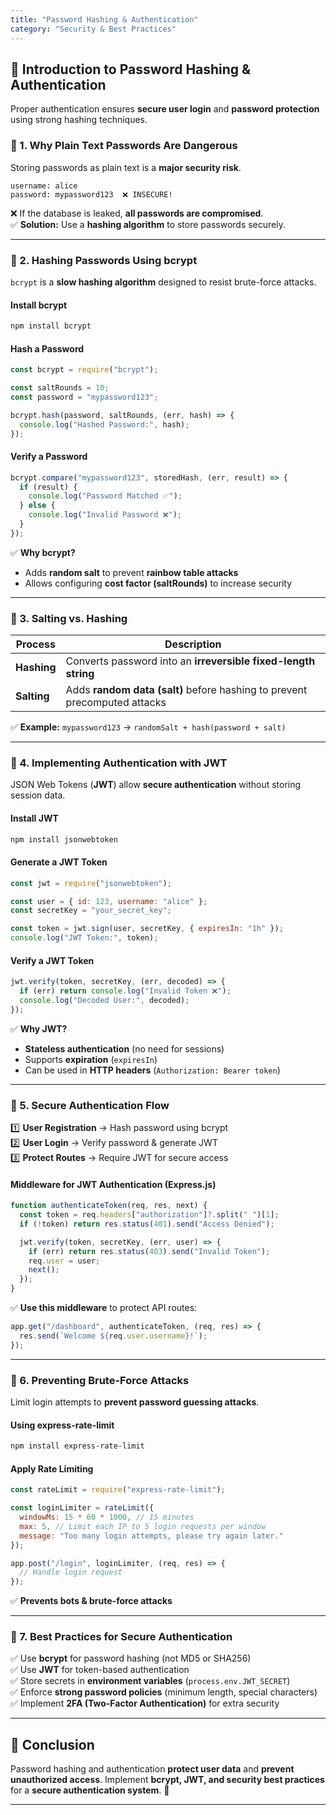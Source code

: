 ```yaml
---
title: "Password Hashing & Authentication"
category: "Security & Best Practices"
---
```


## 📌 Introduction to Password Hashing & Authentication

Proper authentication ensures **secure user login** and **password protection** using strong hashing techniques.

### 🔹 1. Why Plain Text Passwords Are Dangerous

Storing passwords as plain text is a **major security risk**.

```plaintext
username: alice
password: mypassword123  ❌ INSECURE!
```

❌ If the database is leaked, **all passwords are compromised**.  
✅ **Solution:** Use a **hashing algorithm** to store passwords securely.

---

### 🔹 2. Hashing Passwords Using bcrypt

`bcrypt` is a **slow hashing algorithm** designed to resist brute-force attacks.

#### **Install bcrypt**
```bash
npm install bcrypt
```

#### **Hash a Password**
```javascript
const bcrypt = require("bcrypt");

const saltRounds = 10;
const password = "mypassword123";

bcrypt.hash(password, saltRounds, (err, hash) => {
  console.log("Hashed Password:", hash);
});
```

#### **Verify a Password**
```javascript
bcrypt.compare("mypassword123", storedHash, (err, result) => {
  if (result) {
    console.log("Password Matched ✅");
  } else {
    console.log("Invalid Password ❌");
  }
});
```

✅ **Why bcrypt?**  
- Adds **random salt** to prevent **rainbow table attacks**  
- Allows configuring **cost factor (saltRounds)** to increase security  

---

### 🔹 3. Salting vs. Hashing

| Process | Description |
|---------|------------|
| **Hashing** | Converts password into an **irreversible fixed-length string** |
| **Salting** | Adds **random data (salt)** before hashing to prevent precomputed attacks |

✅ **Example:** `mypassword123` → `randomSalt + hash(password + salt)`  

---

### 🔹 4. Implementing Authentication with JWT

JSON Web Tokens (**JWT**) allow **secure authentication** without storing session data.

#### **Install JWT**
```bash
npm install jsonwebtoken
```

#### **Generate a JWT Token**
```javascript
const jwt = require("jsonwebtoken");

const user = { id: 123, username: "alice" };
const secretKey = "your_secret_key";

const token = jwt.sign(user, secretKey, { expiresIn: "1h" });
console.log("JWT Token:", token);
```

#### **Verify a JWT Token**
```javascript
jwt.verify(token, secretKey, (err, decoded) => {
  if (err) return console.log("Invalid Token ❌");
  console.log("Decoded User:", decoded);
});
```

✅ **Why JWT?**  
- **Stateless authentication** (no need for sessions)  
- Supports **expiration** (`expiresIn`)  
- Can be used in **HTTP headers** (`Authorization: Bearer token`)  

---

### 🔹 5. Secure Authentication Flow

1️⃣ **User Registration** → Hash password using bcrypt  
2️⃣ **User Login** → Verify password & generate JWT  
3️⃣ **Protect Routes** → Require JWT for secure access  

#### **Middleware for JWT Authentication (Express.js)**

```javascript
function authenticateToken(req, res, next) {
  const token = req.headers["authorization"]?.split(" ")[1];
  if (!token) return res.status(401).send("Access Denied");

  jwt.verify(token, secretKey, (err, user) => {
    if (err) return res.status(403).send("Invalid Token");
    req.user = user;
    next();
  });
}
```

✅ **Use this middleware** to protect API routes:

```javascript
app.get("/dashboard", authenticateToken, (req, res) => {
  res.send(`Welcome ${req.user.username}!`);
});
```

---

### 🔹 6. Preventing Brute-Force Attacks

Limit login attempts to **prevent password guessing attacks**.

#### **Using express-rate-limit**
```bash
npm install express-rate-limit
```

#### **Apply Rate Limiting**
```javascript
const rateLimit = require("express-rate-limit");

const loginLimiter = rateLimit({
  windowMs: 15 * 60 * 1000, // 15 minutes
  max: 5, // Limit each IP to 5 login requests per window
  message: "Too many login attempts, please try again later."
});

app.post("/login", loginLimiter, (req, res) => {
  // Handle login request
});
```

✅ **Prevents bots & brute-force attacks**  

---

### 🔹 7. Best Practices for Secure Authentication

✅ Use **bcrypt** for password hashing (not MD5 or SHA256)  
✅ Use **JWT** for token-based authentication  
✅ Store secrets in **environment variables** (`process.env.JWT_SECRET`)  
✅ Enforce **strong password policies** (minimum length, special characters)  
✅ Implement **2FA (Two-Factor Authentication)** for extra security  

---

## 📌 Conclusion

Password hashing and authentication **protect user data** and **prevent unauthorized access**. Implement **bcrypt, JWT, and security best practices** for a **secure authentication system**. 🚀

---
